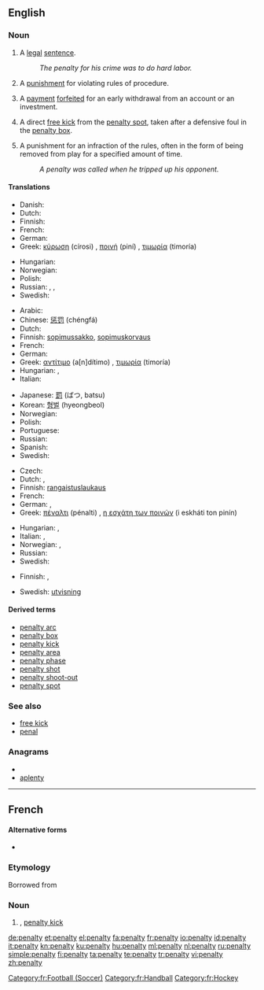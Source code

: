{{wikipedia}}
{{also|pénalty}}
==English==

===Noun===
{{en-noun|penalties}}

# A [[legal]] [[sentence]].
#: ''The penalty for his crime was to do hard labor.''
# A [[punishment]] for violating rules of procedure.
# {{finance}} A [[payment]] [[forfeit]]ed for an early withdrawal from an account or an investment.
# {{football}} A direct [[free kick]] from the [[penalty spot]], taken after a defensive foul in the [[penalty box]].
# {{Icehockey}} A punishment for an infraction of the rules, often in the form of being removed from play for a specified amount of time.
#: ''A penalty was called when he tripped up his opponent.''

====Translations====
{{trans-top|legal sentence}}
* Danish: {{t-|da|straf|c}}
* Dutch: {{t+|nl|straf|f}}
* Finnish: {{t-|fi|rangaistus}}
* French: {{t-|fr|penalisation|f}}
* German: {{t+|de|Strafe|f}}
* Greek: [[κύρωση]] (círosi) {{f}}, [[ποινή]] (piní) {{f}}, [[τιμωρία]] (timoría) {{f}}
{{trans-mid}}
* Hungarian: {{t+|hu|büntetés}}
* Norwegian: {{t-|no|straff|m|f}}
* Polish: {{t+|pl|kara|f}}
* Russian: {{t+|ru|наказание}},  {{t|ru|взыскание}},  {{t+|ru|штраф}}
* Swedish: {{t+|sv|straff|n}}
{{trans-bottom}}

{{trans-top|punishment for violating rules of procedure}}
* Arabic: {{Arab|[[جزاء]]}} {{IPAchar|(jazā’)}} {{m}}
* Chinese: [[惩罚]] (chéngfá)
* Dutch: {{t+|nl|straf|f}}
* Finnish: [[sopimussakko]], [[sopimuskorvaus]]
* French: {{t+|fr|peine|f}}
* German: {{t+|de|Strafe|f}}
* Greek: [[αντίτιμο]] (a[n]dítimo) {{n}}, [[τιμωρία]] (timoría) {{f}}
* Hungarian: {{t+|hu|büntetés}}, {{t+|hu|bírság}}
* Italian: {{t-|it|penalità|f}}
{{trans-mid}}
* Japanese: [[罰]] (ばつ, batsu)
* Korean: [[형벌]] (hyeongbeol)
* Norwegian: {{t-|no|straff|m|f}}
* Polish: {{t+|pl|kara|f}}
* Portuguese: {{t+|pt|penalidade|f}}
* Russian: {{t+|ru|штраф|m|tr=štraf}}
* Spanish: {{t+|es|castigo|m}}
* Swedish: {{t+|sv|straff|n}}
{{trans-bottom}}

{{trans-top|free kick in football}}
* Czech: {{t-|cs|penalta|f}}
* Dutch: {{t+|nl|penalty|m}}, {{t+|nl|strafschop|m}}
* Finnish: [[rangaistuslaukaus]]
* French: {{t+|fr|penalty|m}}
* German: {{t-|de|Strafstoß|m}}, {{t+|de|Freistoß|m}}
* Greek: [[πέναλτι]] (pénalti) {{n}}, [[η εσχάτη των ποινών]] (i eskháti ton pinín) {{f}}
{{trans-mid}}
* Hungarian: {{t+|hu|tizenegyes}}, {{t+|hu|büntetőrúgás}}
* Italian: {{t-|it|calcio di rigore|m}}, {{t+|it|rigore}}
* Norwegian: {{t-|no|straffe|m|f}},  {{t|no|straffespark|n}}
* Russian: {{t+|ru|пенальти|n}}
* Swedish: {{t+|sv|straff|c}}
{{trans-bottom}}

{{trans-top|punishment in ice hockey}}
* Finnish: {{t-|fi|rangaistus}}, {{t-|fi|jäähy}}
{{trans-mid}}
* Swedish: [[utvisning]] {{c}}
{{trans-bottom}}

====Derived terms====
* [[penalty arc]]
* [[penalty box]]
* [[penalty kick]]
* [[penalty area]]
* [[penalty phase]]
* [[penalty shot]]
* [[penalty shoot-out]]
* [[penalty spot]]

===See also===
* [[free kick]]
* [[penal]]

===Anagrams===
* {{alphagram|aelnpty}}
* [[aplenty#English|aplenty]]

----

==French==

====Alternative forms====
* {{l|fr|pénalty}}

===Etymology===
Borrowed from {{etyl|en|fr}}

===Noun===
{{fr-noun|m|pl=penalties}}

# {{sports|lang=fr}} {{l|en|penalty}}, [[penalty kick]]

[[Category:fr:Football (Soccer)]]
[[Category:fr:Handball]]
[[Category:fr:Hockey]]

[[de:penalty]]
[[et:penalty]]
[[el:penalty]]
[[fa:penalty]]
[[fr:penalty]]
[[io:penalty]]
[[id:penalty]]
[[it:penalty]]
[[kn:penalty]]
[[ku:penalty]]
[[hu:penalty]]
[[ml:penalty]]
[[nl:penalty]]
[[ru:penalty]]
[[simple:penalty]]
[[fi:penalty]]
[[ta:penalty]]
[[te:penalty]]
[[tr:penalty]]
[[vi:penalty]]
[[zh:penalty]]